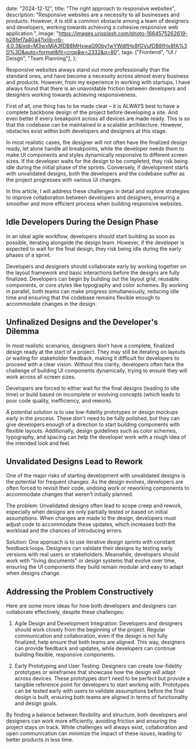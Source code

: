 

  date: "2024-12-12",
  title: "The right approach to responsive websites",
  description:
    "Responsive websites are a necessity to all businesses and products. However, it is still a common obstacle among a team of designers and developers, working towards achieving a cohesive responsive web application.",
  image:
    "https://images.unsplash.com/photo-1664575262619-b28fef7a40a4?ixlib=rb-4.0.3&ixid=M3wxMjA3fDB8MHxwaG90by1wYWdlfHx8fGVufDB8fHx8fA%3D%3D&auto=format&fit=crop&w=2332&q=80",
  tags: ["Frontend", "UI / Deisgn", "Team Planning"],
};


Responsive websites always stand out more professionally than the standard ones, and have become a necessity across almost every business and products. However, from my experience in working with startups, I have always found that there is an unavoidable friction between developers and designers working towards achieving responsiveness.

First of all, one thing has to be made clear – it is ALWAYS best to have a complete backbone design of the project before developing a site. And even better if every breakpoint across all devices are made ready. This is so that the codebase can be maintained in a scalable architecture. However, obstacles exist within both developers and designers at this stage.

In most realistic cases, the designer will not often have the finalized design ready, let alone handle all breakpoints, while the developer needs them to make UI components and styles dynamically responsive to different screen sizes. If the developer waits for the design to be completed, they risk being idle during the initial phase of the sprints. Conversely, if development starts with unvalidated designs, both the developers and the codebase suffer as the project progresses with various UI changes.

In this article, I will address these challenges in detail and explore strategies to improve collaboration between developers and designers, ensuring a smoother and more efficient process when building responsive websites.

## Idle Developers During the Design Phase

In an ideal agile workflow, developers should start building as soon as possible, iterating alongside the design team. However, if the developer is expected to wait for the final design, they risk being idle during the early phases of a sprint.

Developers and designers should collaborate early by working together on the layout framework and basic interactions before the designs are fully finalized. Developers can begin by building out the layout grid, reusable components, or core styles like typography and color schemes. By working in parallel, both teams can make progress simultaneously, reducing idle time and ensuring that the codebase remains flexible enough to accommodate changes in the design.

## Unfinalized Designs and the Developer's Dilemma

In most realistic scenarios, designers don’t have a complete, finalized design ready at the start of a project. They may still be iterating on layouts or waiting for stakeholder feedback, making it difficult for developers to proceed with a clear vision. Without this clarity, developers often face the challenge of building UI components dynamically, trying to ensure they will work across all screen sizes.

Developers are forced to either wait for the final designs (leading to idle time) or build based on incomplete or evolving concepts (which leads to poor code quality, inefficiency, and rework).

A potential solution is to use low-fidelity prototypes or design mockups early in the process. These don't need to be fully polished, but they can give developers enough of a direction to start building components with flexible layouts. Additionally, design guidelines such as color schemes, typography, and spacing can help the developer work with a rough idea of the intended look and feel.

## Unvalidated Designs Lead to Rework

One of the major risks of starting development with unvalidated designs is the potential for frequent changes. As the design evolves, developers are often forced to revisit their code, undoing work or reworking components to accommodate changes that weren’t initially planned.

The problem: Unvalidated designs often lead to scope creep and rework, especially when designs are only partially tested or based on initial assumptions. When changes are made to the design, developers must adjust code to accommodate these updates, which increases both the workload and the chances of introducing errors.

Solution: One approach is to use iterative design sprints with constant feedback loops. Designers can validate their designs by testing early versions with real users or stakeholders. Meanwhile, developers should work with "living documents" or design systems that evolve over time, ensuring the UI components they build remain modular and easy to adapt when designs change.

## Addressing the Problem Constructively

Here are some more ideas for how both developers and designers can collaborate effectively, despite these challenges:

1. Agile Design and Development Integration: Developers and designers should work closely from the beginning of the project. Regular communication and collaboration, even if the design is not fully finalized, help ensure that both teams are aligned. This way, designers can provide feedback and updates, while developers can continue building flexible, responsive components.

2. Early Prototyping and User Testing: Designers can create low-fidelity prototypes or wireframes that showcase how the design will adapt across devices. These prototypes don’t need to be perfect but provide a tangible reference point for developers to start working with. Prototypes can be tested early with users to validate assumptions before the final design is built, ensuring both teams are aligned in terms of functionality and design goals.

By finding a balance between flexibility and structure, both developers and designers can work more efficiently, avoiding friction and ensuring the project stays on track. While challenges will always exist, collaboration and open communication can minimize the impact of these issues, leading to better products in less time.
